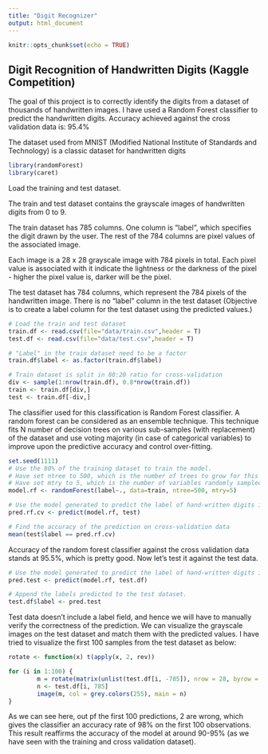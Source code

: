 ```yaml
---
title: "Digit Recognizer"
output: html_document
---
```


```r
knitr::opts_chunk$set(echo = TRUE)
```

## Digit Recognition of Handwritten Digits (Kaggle Competition)

The goal of this project is to correctly identify the digits from a dataset of thousands of handwritten images. I have used a Random Forest classifier to predict the handwritten digits. Accuracy achieved against the cross validation data is: 95.4%

The dataset used from MNIST (Modified National Institute of Standards and Technology) is a classic dataset for handwritten digits

```r
library(randomForest)
library(caret)
```

Load the training and test dataset.

The train and test dataset contains the grayscale images of handwritten digits from 0 to 9.

The train dataset has 785 columns. One column is "label", which specifies the digit drawn by the user. The rest of the 784 columns are pixel values of the associated image.

Each image is a 28 x 28 grayscale image with 784 pixels in total. Each pixel value is associated with it indicate the lightness or the darkness of the pixel - higher the pixel value is, darker will be the pixel.

The test dataset has 784 columns, which represent the 784 pixels of the handwritten image. There is no "label" column in the test dataset (Objective is to create a label column for the test dataset using the predicted values.)


```r
# Load the train and test dataset
train.df <- read.csv(file="data/train.csv",header = T)
test.df <- read.csv(file="data/test.csv",header = T)

# "Label" in the train dataset need to be a factor
train.df$label <- as.factor(train.df$label)

# Train dataset is split in 80:20 ratio for cross-validation
div <- sample(1:nrow(train.df), 0.8*nrow(train.df))
train <- train.df[div,]
test <- train.df[-div,]
```

The classifier used for this classification is Random Forest classifier. A random forest can be considered as an ensemble technique. This technique fits N number of decision trees on various sub-samples (with replacement) of the dataset and use voting majority (in case of categorical variables) to improve upon the predictive accuracy and control over-fitting.


```r
set.seed(1111)
# Use the 80% of the training dataset to train the model.
# Have set ntree to 500, which is the number of trees to grow for this model
# Have set mtry to 5, which is the number of variables randomly sampled as candidates at each split.
model.rf <- randomForest(label~., data=train, ntree=500, mtry=5)

# Use the model generated to predict the label of hand-written digits in the cross-validation data.
pred.rf.cv <- predict(model.rf, test)

# Find the accuracy of the prediction on cross-validation data
mean(test$label == pred.rf.cv)
```

Accuracy of the random forest classifier against the cross validation data stands at 95.5%, which is pretty good. Now let's test it against the test data.

```r
# Use the model generated to predict the label of hand-written digits in the test dataset.
pred.test <- predict(model.rf, test.df)

# Append the labels predicted to the test dataset.
test.df$label <- pred.test
```

Test data doesn't include a label field, and hence we will have to manually verify the correctness of the prediction. We can visualize the grayscale images on the test dataset and match them with the predicted values. I have tried to visualize the first 100 samples from the test dataset as below:

```r
rotate <- function(x) t(apply(x, 2, rev))

for (i in 1:100) {
        m = rotate(matrix(unlist(test.df[i, -785]), nrow = 28, byrow = T))
        n <- test.df[i, 785]
        image(m, col = grey.colors(255), main = n)
}
```

As we can see here, out pf the first 100 predictions, 2 are wrong, which gives the classifier an accuracy rate of 98% on the first 100 observations. This result reaffirms the accuracy of the model at around 90-95% (as we have seen with the training and cross validation dataset).